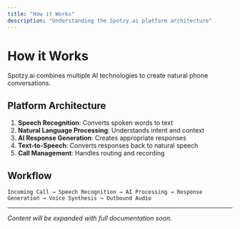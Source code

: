 ```yaml
---
title: "How it Works"
description: "Understanding the Spotzy.ai platform architecture"
---
```


# How it Works

Spotzy.ai combines multiple AI technologies to create natural phone conversations.

## Platform Architecture

1. **Speech Recognition**: Converts spoken words to text
2. **Natural Language Processing**: Understands intent and context
3. **AI Response Generation**: Creates appropriate responses
4. **Text-to-Speech**: Converts responses back to natural speech
5. **Call Management**: Handles routing and recording

## Workflow

```
Incoming Call → Speech Recognition → AI Processing → Response Generation → Voice Synthesis → Outbound Audio
```

---

*Content will be expanded with full documentation soon.*
